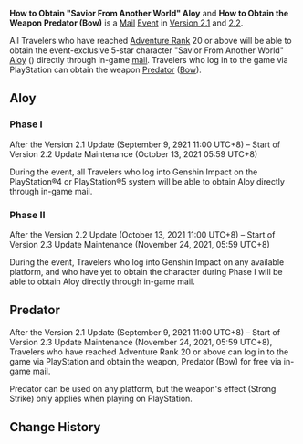{{Event
|name              = "Savior From Another World" Aloy
|image             = Savior From Another World Aloy.png
|type              = In-Game
|type2             = Mail
|time_known        = yes
|time_start        = 2021-09-01 11:00:00
|time_start_offset = GMT+8
|time_end          = 2021-11-24 05:59:59
|time_end_offset   = GMT+8
|link2             = https://www.hoyolab.com/article/588087
|link2name         = Aloy Announcement
|link3             = https://www.hoyolab.com/article/588632
|link3name         = Predator Announcement
}}
'''How to Obtain "Savior From Another World" Aloy''' and '''How to Obtain the Weapon Predator (Bow)''' is a [[Mail]] [[Event]] in [[Version 2.1]] and [[Version/2.2|2.2]].

All Travelers who have reached [[Adventure Rank]] 20 or above will be able to obtain the event-exclusive 5-star character "Savior From Another World" [[Aloy]] ({{Cryo}}) directly through in-game [[mail]]. Travelers who log in to the game via PlayStation can obtain the weapon [[Predator]] ([[Bow]]).

==Aloy==
{{Main|Aloy}}
===Phase I===
After the Version 2.1 Update (September 9, 2921 11:00 UTC+8) – Start of Version 2.2 Update Maintenance (October 13, 2021 05:59 UTC+8)

During the event, all Travelers who log into Genshin Impact on the PlayStation®4 or PlayStation®5 system will be able to obtain Aloy directly through in-game mail.

===Phase II===
After the Version 2.2 Update (October 13, 2021 11:00 UTC+8) – Start of Version 2.3 Update Maintenance (November 24, 2021, 05:59 UTC+8)

During the event, Travelers who log into Genshin Impact on any available platform, and who have yet to obtain the character during Phase I will be able to obtain Aloy directly through in-game mail.

==Predator==
{{Main|Predator}}
After the Version 2.1 Update (September 9, 2921 11:00 UTC+8) – Start of Version 2.3 Update Maintenance (November 24, 2021, 05:59 UTC+8), Travelers who have reached Adventure Rank 20 or above can log in to the game via PlayStation and obtain the weapon, Predator (Bow) for free via in-game mail.

Predator can be used on any platform, but the weapon's effect (Strong Strike) only applies when playing on PlayStation.

==Change History==
{{Change History|2.1}}